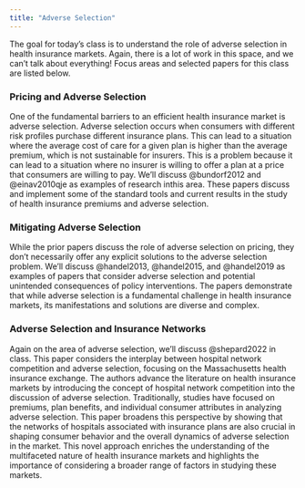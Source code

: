 ```yaml
---
title: "Adverse Selection"
---
```


The goal for today's class is to understand the role of adverse selection in health insurance markets. Again, there is a lot of work in this space, and we can't talk about everything! Focus areas and selected papers for this class are listed below.

### Pricing and Adverse Selection
One of the fundamental barriers to an efficient health insurance market is adverse selection. Adverse selection occurs when consumers with different risk profiles purchase different insurance plans. This can lead to a situation where the average cost of care for a given plan is higher than the average premium, which is not sustainable for insurers. This is a problem because it can lead to a situation where no insurer is willing to offer a plan at a price that consumers are willing to pay. We'll discuss @bundorf2012 and @einav2010qje as examples of research inthis area. These papers discuss and implement some of the standard tools and current results in the study of health insurance premiums and adverse selection. 

### Mitigating Adverse Selection
While the prior papers discuss the role of adverse selection on pricing, they don't necessarily offer any explicit solutions to the adverse selection problem. We'll discuss @handel2013, @handel2015, and @handel2019 as examples of papers that consider adverse selection and potential unintended consequences of policy interventions. The papers demonstrate that while adverse selection is a fundamental challenge in health insurance markets, its manifestations and solutions are diverse and complex. 

### Adverse Selection and Insurance Networks
Again on the area of adverse selection, we'll discuss @shepard2022 in class. This paper considers the interplay between hospital network competition and adverse selection, focusing on the Massachusetts health insurance exchange. The authors advance the literature on health insurance markets by introducing the concept of hospital network competition into the discussion of adverse selection. Traditionally, studies have focused on premiums, plan benefits, and individual consumer attributes in analyzing adverse selection. This paper broadens this perspective by showing that the networks of hospitals associated with insurance plans are also crucial in shaping consumer behavior and the overall dynamics of adverse selection in the market. This novel approach enriches the understanding of the multifaceted nature of health insurance markets and highlights the importance of considering a broader range of factors in studying these markets.

